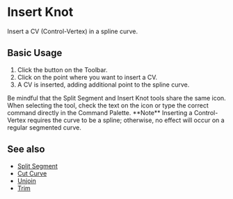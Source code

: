 
# Insert Knot

<Reference shortcut="" command="Insert Knot" button="Toolbar" buttonIcon='button-split-segment' />

Insert a CV (Control-Vertex) in a spline curve.

## Basic Usage

1. Click the button <ButtonIcon type="button-split-segment" /> on the Toolbar.
2. Click on the point where you want to insert a CV.
3. A CV is inserted, adding additional point to the spline curve.

<VideoPlayer fileName="insert-knot"/>

<Callout type="warning" emoji="⚠️">
Be mindful that the Split Segment and Insert Knot tools share the same icon. When selecting the tool, check the text on the icon or type the correct command directly in the Command Palette.   
</Callout>

<Callout type="info" emoji="🗒️">
**Note** Inserting a Control-Vertex requires the curve to be a spline; otherwise, no effect will occur on a regular segmented curve.     
</Callout>

## See also
- [Split Segment](split-segment)
- [Cut Curve](cut-curve)
- [Unjoin](unjoin)
- [Trim](trim)